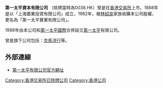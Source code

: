 '''第一太平資本有限公司''' （除牌當時為0038.HK）曾是在[[香港交易所|香港交易所]]上市。1888年是以「上海置業投資有限公司」成立，1982年，被[[林紹良|林紹良]]家族收購本公司股權，更名為「第一太平實業有限公司」。

1988年由本公司和[[第一太平國際|第一太平國際]]合併設立[[第一太平|第一太平]]有限公司。

曾是旗下公司包括：[[克馬洋行|克馬洋行]]等。

== 外部連線 ==
* [http://www.firstpacific.com 第一太平有限公司官方網址] {{Wayback|url=http://www.firstpacific.com/ |date=20200810055219 }}

[[Category:香港交易所已除牌公司|Category:香港交易所已除牌公司]]
[[Category:香港公司|Category:香港公司]]